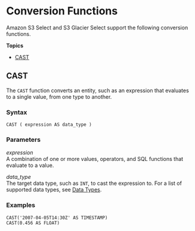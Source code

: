 # Conversion Functions<a name="s3-glacier-select-sql-reference-conversion"></a>

Amazon S3 Select and S3 Glacier Select support the following conversion functions\.

**Topics**
+ [CAST](#s3-glacier-select-sql-reference-cast)

## CAST<a name="s3-glacier-select-sql-reference-cast"></a>

The `CAST` function converts an entity, such as an expression that evaluates to a single value, from one type to another\. 

### Syntax<a name="s3-glacier-select-sql-reference-cast-syntax"></a>

```
CAST ( expression AS data_type )
```

### Parameters<a name="s3-glacier-select-sql-reference-cast-parameters"></a>

 *expression*   
A combination of one or more values, operators, and SQL functions that evaluate to a value\.

 *data\_type*   
The target data type, such as `INT`, to cast the expression to\. For a list of supported data types, see [Data Types](s3-glacier-select-sql-reference-data-types.mdx)\.

### Examples<a name="s3-glacier-select-sql-reference-cast-examples"></a>

```
CAST('2007-04-05T14:30Z' AS TIMESTAMP)
CAST(0.456 AS FLOAT)
```